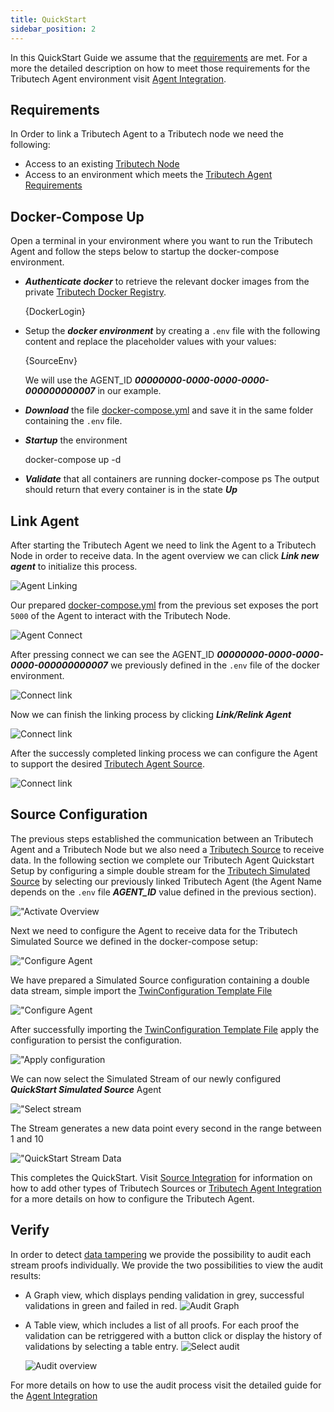 ```yaml
---
title: QuickStart
sidebar_position: 2
---
```




In this QuickStart Guide we assume that the [requirements](#Requirements) are met. For a more the detailed description on how to meet those requirements for the Tributech Agent environment visit [Agent Integration](./agent_integration.md).


## Requirements
In Order to link a Tributech Agent to a Tributech node we need the following:

- Access to an existing [Tributech Node](../tributech_node/overview.md)
- Access to an environment which meets the [Tributech Agent Requirements](./agent_integration.md#requirements)

## Docker-Compose Up
Open a terminal in your environment where you want to run the Tributech Agent and follow the steps below to startup the docker-compose environment.  
- ***Authenticate docker*** to retrieve the relevant docker images from the private [Tributech Docker Registry](./agent_integration.md#authentication).

    <CodeBlock className="bash" title="terminal">{DockerLogin}</CodeBlock>

 - Setup the ***docker environment*** by creating a `.env` file with the following content and replace the placeholder values with your values:

    <CodeBlock className="language-plain" title=".env">{SourceEnv}</CodeBlock>

    We will use the AGENT_ID ***00000000-0000-0000-0000-000000000007*** in our example.

- ***Download*** the file [docker-compose.yml](./examples/agent/docker-compose.yml) and save it in the same folder containing the `.env` file.

 - ***Startup*** the environment
    
    <CodeBlock className="bash" title="terminal">
        docker-compose up -d
    </CodeBlock>

- ***Validate*** that all containers are running
    <CodeBlock className="bash" title="terminal">
        docker-compose ps
    </CodeBlock>
    The output should return that every container is in the state ***Up***

## Link Agent
After starting the Tributech Agent we need to link the Agent to a Tributech Node in order to receive data. In the agent overview we can click ***Link new agent*** to initialize this process.

![***Agent Linking***](./img/node-agent-linking.png)

Our prepared [docker-compose.yml](./examples/agent/docker-compose.yml) from the previous set exposes the port `5000` of the Agent to interact with the Tributech Node.

![***Agent Connect***](img/node-agent-linking-connect.png)

After pressing connect we can see the AGENT_ID ***00000000-0000-0000-0000-000000000007*** we previously defined in the `.env` file of the docker environment. 

![***Connect link***](img/node-agent-linking-connect-link.png)

Now we can finish the linking process by clicking ***Link/Relink Agent***

![***Connect link***](img/node-agent-linking-connect-link-2.png)

After the successly completed linking process we can configure the Agent to support the desired [Tributech Agent Source](source_integration.md).

![***Connect link***](img/node-agent-linking-connect-link-configure.png)

## Source Configuration 
The previous steps established the communication between an Tributech Agent and a Tributech Node but we also need a [Tributech Source](source_integration.md) to receive data. In the following section we complete our Tributech Agent Quickstart Setup by configuring a simple double stream for the [Tributech Simulated Source](sources/simulated_source.mdx) by selecting our previously linked Tributech Agent (the Agent Name depends on the `.env` file ***AGENT_ID*** value defined in the previous section).


![**"Activate Overview**](./img/node-agents-overview.png)


Next we need to configure the Agent to receive data for the Tributech Simulated Source we defined in the docker-compose setup:

![**"Configure Agent**](./img/node-agent-configure.png)


We have prepared a Simulated Source configuration containing a double data stream, simple import the [TwinConfiguration Template File](examples/agent-source/quick-start.json)

![**"Configure Agent**](./img/node-source-import-from-template.png)


After successfully importing the [TwinConfiguration Template File](examples/agent-source/quick-start.json)
apply the configuration to persist the configuration.

![**"Apply configuration**](./img/node-source-quickstart-apply-config.png)

We can now select the Simulated Stream of our newly configured ***QuickStart Simulated Source*** Agent

![**"Select stream**](./img/node-source-quickstart-select-stream.png)

The Stream generates a new data point every second in the range between 1 and 10

![**"QuickStart Stream Data**](./img/node-source-quickstart-stream-graph.png)

This completes the QuickStart. Visit [Source Integration](source_integration.md) for information on how to add other types of Tributech Sources or [Tributech Agent Integration](agent_integration.md) for a more details on how to configure the Tributech Agent.



## Verify
In order to detect [data tampering](https://www.tributech.io/blog/cybersecurity-threat-data-tampering) we provide the possibility to audit each stream proofs individually. We provide the two possibilities to view the audit results:

- A Graph view, which displays pending validation in grey, successful validations in green and failed in red.
    ![***Audit Graph***](img/node-source-audit-graph.png)

- A Table view, which includes a list of all proofs. For each proof the validation can be retriggered with a button click or display the history of validations by selecting a table entry.
    ![***Select audit***](img/node-source-select-audit.png)

    ![***Audit overview***](img/node-source-audit-overview.png)


For more details on how to use the audit process visit the detailed guide for the [Agent Integration](agent_integration.md#verify)